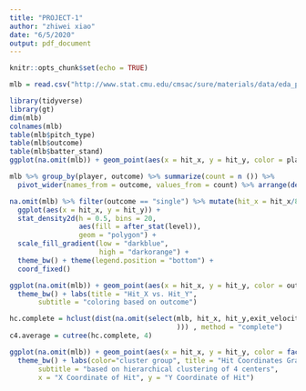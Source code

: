 ```yaml
---
title: "PROJECT-1"
author: "zhiwei xiao"
date: "6/5/2020"
output: pdf_document
---
```


```r
knitr::opts_chunk$set(echo = TRUE)
```

```r
mlb = read.csv("http://www.stat.cmu.edu/cmsac/sure/materials/data/eda_projects/top_hitters_2019_batted_balls.csv")
```

```r
library(tidyverse)
library(gt)
dim(mlb)
colnames(mlb)
table(mlb$pitch_type)
table(mlb$outcome)
table(mlb$batter_stand)
ggplot(na.omit(mlb)) + geom_point(aes(x = hit_x, y = hit_y, color = player), size = 0.4) + geom_smooth(aes(x = hit_x, y = hit_y)) + facet_wrap(vars(outcome)) + theme_bw()
```

```r
mlb %>% group_by(player, outcome) %>% summarize(count = n ()) %>%
  pivot_wider(names_from = outcome, values_from = count) %>% arrange(desc(home_run))
```

```r
na.omit(mlb) %>% filter(outcome == "single") %>% mutate(hit_x = hit_x/8, hit_y = hit_y/8) %>%
  ggplot(aes(x = hit_x, y = hit_y)) + 
  stat_density2d(h = 0.5, bins = 20,
                 aes(fill = after_stat(level)),
                 geom = "polygon") +
  scale_fill_gradient(low = "darkblue",
                      high = "darkorange") + 
  theme_bw() + theme(legend.position = "bottom") +
  coord_fixed()
```





```r
ggplot(na.omit(mlb)) + geom_point(aes(x = hit_x, y = hit_y, color = outcome)) + 
  theme_bw() + labs(title = "Hit_X vs. Hit_Y",
       subtitle = "coloring based on outcome")
```

```r
hc.complete = hclust(dist(na.omit(select(mlb, hit_x, hit_y,exit_velocity,launch_angle,hit_distance
                                         ))) , method = "complete")
c4.average = cutree(hc.complete, 4)

ggplot(na.omit(mlb)) + geom_point(aes(x = hit_x, y = hit_y, color = factor(c4.average))) + 
  theme_bw() + labs(color="cluster group", title = "Hit Coordinates Graph",
       subtitle = "based on hierarchical clustering of 4 centers", 
       x = "X Coordinate of Hit", y = "Y Coordinate of Hit")
 
```


